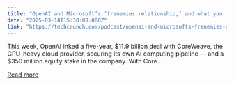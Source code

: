 ```yaml
---
title: "OpenAI and Microsoft’s ‘frenemies relationship,’ and what you missed at SXSW"
date: "2025-03-14T15:30:00.000Z"
link: "https://techcrunch.com/podcast/openai-and-microsofts-frenemies-relationship-and-what-you-missed-at-sxsw/"
---
```


This week, OpenAI inked a five-year, $11.9 billion deal with CoreWeave, the GPU-heavy cloud provider, securing its own AI computing pipeline — and a $350 million equity stake in the company. With Core...

[Read more](https://techcrunch.com/podcast/openai-and-microsofts-frenemies-relationship-and-what-you-missed-at-sxsw/)
